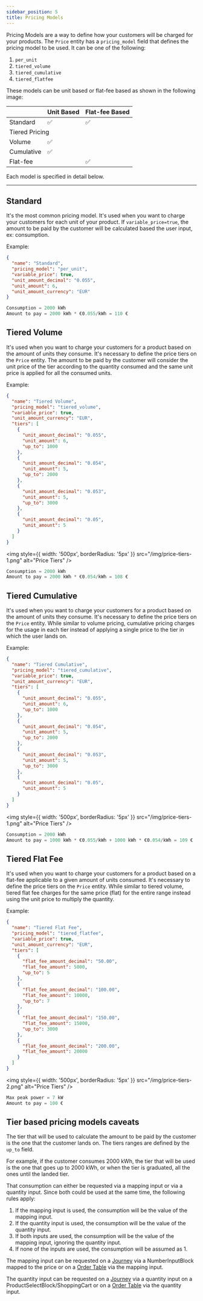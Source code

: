 ```yaml
---
sidebar_position: 5
title: Pricing Models
---
```


Pricing Models are a way to define how your customers will be charged for your products. The `Price` entity has a `pricing_model` field that defines the pricing model to be used. It can be one of the following:

1. `per_unit`
2. `tiered_volume`
3. `tiered_cumulative`
4. `tiered_flatfee`

These models can be unit based or flat-fee based as shown in the following image:

<table
  width="600px"
  style={{ marginTop: '20px', marginBottom: '30px', backgroundColor: '#fff' }}
>
  <thead>
    <tr>
      <th>
        <div style={{ width: '110px' }}></div>
      </th>
      <th>Unit Based</th>
      <th>Flat-fee Based</th>
    </tr>
  </thead>
  <tbody>
    <tr>
      <td>Standard</td>
      <td style={{ textAlign: 'center' }}>✅</td>
      <td style={{ textAlign: 'center' }}>✅</td>
    </tr>
    <tr>
      <td colspan="3">
        <div style={{ fontWeight: 'bold', color: 'gray' }}>Tiered Pricing</div>
      </td>
    </tr>
    <tr>
      <td>Volume</td>
      <td style={{ textAlign: 'center' }}>✅</td>
      <td></td>
    </tr>
    <tr>
      <td>Cumulative</td>
      <td style={{ textAlign: 'center' }}>✅</td>
      <td></td>
    </tr>
    <tr>
      <td>Flat-fee</td>
      <td></td>
      <td style={{ textAlign: 'center' }}>✅</td>
    </tr>
  </tbody>
</table>

Each model is specified in detail below.

<hr />

## Standard

It's the most common pricing model. It's used when you want to charge your customers for each unit of your product. If `variable_price=true`, the amount to be paid by the customer will be calculated based the user input, ex: consumption.

Example:

```json
{
  "name": "Standard",
  "pricing_model": "per_unit",
  "variable_price": true,
  "unit_amount_decimal": "0.055",
  "unit_amount": 6,
  "unit_amount_currency": "EUR"
}
```

```js
Consumption = 2000 kWh
Amount to pay = 2000 kWh * €0.055/kWh = 110 €
```

## Tiered Volume

It's used when you want to charge your customers for a product based on the amount of units they consume. It's necessary to define the price tiers on the `Price` entity. The amount to be paid by the customer will consider the unit price of the tier according to the quantity consumed and the same unit price is applied for all the consumed units.

Example:

```json
{
  "name": "Tiered Volume",
  "pricing_model": "tiered_volume",
  "variable_price": true,
  "unit_amount_currency": "EUR",
  "tiers": [
    {
      "unit_amount_decimal": "0.055",
      "unit_amount": 6,
      "up_to": 1000
    },
    {
      "unit_amount_decimal": "0.054",
      "unit_amount": 5,
      "up_to": 2000
    },
    {
      "unit_amount_decimal": "0.053",
      "unit_amount": 5,
      "up_to": 3000
    },
    {
      "unit_amount_decimal": "0.05",
      "unit_amount": 5
    }
  ]
}
```

<img
  style={{ width: '500px', borderRadius: '5px' }}
  src="/img/price-tiers-1.png"
  alt="Price Tiers"
/>

```js
Consumption = 2000 kWh
Amount to pay = 2000 kWh * €0.054/kWh = 108 €
```

## Tiered Cumulative

It's used when you want to charge your customers for a product based on the amount of units they consume. It's necessary to define the price tiers on the `Price` entity. While similar to volume pricing, cumulative pricing charges for the usage in each tier instead of applying a single price to the tier in which the user lands on.

Example:

```json
{
  "name": "Tiered Cumulative",
  "pricing_model": "tiered_cumulative",
  "variable_price": true,
  "unit_amount_currency": "EUR",
  "tiers": [
    {
      "unit_amount_decimal": "0.055",
      "unit_amount": 6,
      "up_to": 1000
    },
    {
      "unit_amount_decimal": "0.054",
      "unit_amount": 5,
      "up_to": 2000
    },
    {
      "unit_amount_decimal": "0.053",
      "unit_amount": 5,
      "up_to": 3000
    },
    {
      "unit_amount_decimal": "0.05",
      "unit_amount": 5
    }
  ]
}
```

<img
  style={{ width: '500px', borderRadius: '5px' }}
  src="/img/price-tiers-1.png"
  alt="Price Tiers"
/>

```js
Consumption = 2000 kWh
Amount to pay = 1000 kWh * €0.055/kWh + 1000 kWh * €0.054/kWh = 109 €
```

## Tiered Flat Fee

It's used when you want to charge your customers for a product based on a flat-fee applicable to a given amount of units consumed. It's necessary to define the price tiers on the `Price` entity. While similar to tiered volume, tiered flat fee charges for the same price (flat) for the entire range instead using the unit price to multiply the quantity.

Example:

```json
{
  "name": "Tiered Flat Fee",
  "pricing_model": "tiered_flatfee",
  "variable_price": true,
  "unit_amount_currency": "EUR",
  "tiers": [
    {
      "flat_fee_amount_decimal": "50.00",
      "flat_fee_amount": 5000,
      "up_to": 5
    },
    {
      "flat_fee_amount_decimal": "100.00",
      "flat_fee_amount": 10000,
      "up_to": 7
    },
    {
      "flat_fee_amount_decimal": "150.00",
      "flat_fee_amount": 15000,
      "up_to": 3000
    },
    {
      "flat_fee_amount_decimal": "200.00",
      "flat_fee_amount": 20000
    }
  ]
}
```

<img
  style={{ width: '500px', borderRadius: '5px' }}
  src="/img/price-tiers-2.png"
  alt="Price Tiers"
/>

```js
Max peak power = 7 kW
Amount to pay = 100 €
```

## Tier based pricing models caveats

The tier that will be used to calculate the amount to be paid by the customer is the one that the customer lands on. The tiers ranges are defined by the `up_to` field.

For example, if the customer consumes 2000 kWh, the tier that will be used is the one that goes up to 2000 kWh, or when the tier is graduated, all the ones until the landed tier.

That consumption can either be requested via a mapping input or via a quantity input. Since both could be used at the same time, the following rules apply:

1. If the mapping input is used, the consumption will be the value of the mapping input.
2. If the quantity input is used, the consumption will be the value of the quantity input.
3. If both inputs are used, the consumption will be the value of the mapping input, ignoring the quantity input.
4. If none of the inputs are used, the consumption will be assumed as 1.

The mapping input can be requested on a [Journey](/journeys/journey-builder) via a NumberInputBlock mapped to the price or on a [Order Table](/entities/capabilities) via the mapping input.

The quantity input can be requested on a [Journey](/journeys/journey-builder) via a quantity input on a ProductSelectBlock/ShoppingCart or on a [Order Table](/entities/capabilities) via the quantity input.
